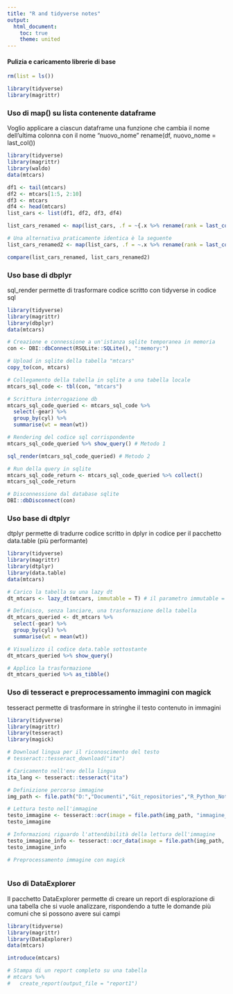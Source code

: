 ```yaml
---
title: "R and tidyverse notes"
output:
  html_document:
    toc: true
    theme: united
---
```


#### Pulizia e caricamento librerie di base
```r
rm(list = ls())

library(tidyverse)
library(magrittr)

```


### Uso di map() su lista contenente dataframe
Voglio applicare a ciascun dataframe una funzione che cambia il nome dell'ultima colonna con il nome "nuovo_nome" rename(df, nuovo_nome = last_col())
```r
library(tidyverse)
library(magrittr)
library(waldo)
data(mtcars)

df1 <- tail(mtcars)
df2 <- mtcars[1:5, 2:10]
df3 <- mtcars
df4 <- head(mtcars)
list_cars <- list(df1, df2, df3, df4)

list_cars_renamed <- map(list_cars, .f = ~{.x %>% rename(rank = last_col())})

# Una alternativa praticamente identica è la seguente
list_cars_renamed2 <- map(list_cars, .f = ~.x %>% rename(rank = last_col()))

compare(list_cars_renamed, list_cars_renamed2)
```

### Uso base di dbplyr 
sql_render permette di trasformare codice scritto con tidyverse in codice sql
```r
library(tidyverse)
library(magrittr)
library(dbplyr)
data(mtcars)

# Creazione e connessione a un'istanza sqlite temporanea in memoria
con <- DBI::dbConnect(RSQLite::SQLite(), ":memory:")

# Upload in sqlite della tabella "mtcars"
copy_to(con, mtcars)

# Collegamento della tabella in sqlite a una tabella locale
mtcars_sql_code <- tbl(con, "mtcars")

# Scrittura interrogazione db
mtcars_sql_code_queried <- mtcars_sql_code %>%
  select(-gear) %>%
  group_by(cyl) %>%
  summarise(wt = mean(wt)) 

# Rendering del codice sql corrispondente 
mtcars_sql_code_queried %>% show_query() # Metodo 1

sql_render(mtcars_sql_code_queried) # Metodo 2

# Run della query in sqlite
mtcars_sql_code_return <- mtcars_sql_code_queried %>% collect()
mtcars_sql_code_return

# Disconnessione dal database sqlite
DBI::dbDisconnect(con)

```

### Uso base di dtplyr 
dtplyr permette di tradurre codice scritto in dplyr in codice per il pacchetto data.table (più performante)
```r
library(tidyverse)
library(magrittr)
library(dtplyr)
library(data.table)
data(mtcars)

# Carico la tabella su una lazy dt
dt_mtcars <- lazy_dt(mtcars, immutable = T) # il parametro immutable = T obbliga dtplyr a non creare copie della dt, cosa che succede se il codice dplyr contiene dei mutate che vanno a modificare campi esistenti 

# Definisco, senza lanciare, una trasformazione della tabella 
dt_mtcars_queried <- dt_mtcars %>% 
  select(-gear) %>%
  group_by(cyl) %>%
  summarise(wt = mean(wt)) 

# Visualizzo il codice data.table sottostante
dt_mtcars_queried %>% show_query()

# Applico la trasformazione
dt_mtcars_queried %>% as_tibble()


```



### Uso di tesseract e preprocessamento immagini con magick
tesseract permette di trasformare in stringhe il testo contenuto in immagini
```r
library(tidyverse)
library(magrittr)
library(tesseract)
library(magick)

# Download lingua per il riconoscimento del testo
# tesseract::tesseract_download("ita")

# Caricamento nell'env della lingua
ita_lang <- tesseract::tesseract("ita")

# Definizione percorso immagine
img_path <- file.path("D:","Documenti","Git_repositories","R_Python_Notes","R_Notes","Altro")

# Lettura testo nell'immagine
testo_immagine <- tesseract::ocr(image = file.path(img_path, "immagine_test_1.png"), engine = ita_lang)
testo_immagine

# Informazioni riguardo l'attendibilità della lettura dell'immagine
testo_immagine_info <- tesseract::ocr_data(image = file.path(img_path, "immagine_test_1.png"), engine = ita_lang)
testo_immagine_info

# Preprocessamento immagine con magick



```

### Uso di DataExplorer
Il pacchetto DataExplorer permette di creare un report di esplorazione di una tabella che si vuole analizzare, rispondendo a tutte le domande più comuni che si possono avere sui campi
```r
library(tidyverse)
library(magrittr)
library(DataExplorer)
data(mtcars)

introduce(mtcars)

# Stampa di un report completo su una tabella
# mtcars %>% 
#   create_report(output_file = "report1")


```

